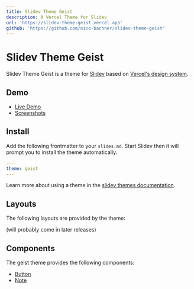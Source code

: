 ```yaml
---
title: Slidev Theme Geist
description: A Vercel Theme for Slidev
url: 'https://slidev-theme-geist.vercel.app'
github: 'https://github.com/nico-bachner/slidev-theme-geist'
---
```


# Slidev Theme Geist

Slidev Theme Geist is a theme for [Slidev](https://sli.dev) based on [Vercel's design system](https://vercel.com/design).

## Demo

-   [Live Demo](https://slidev-theme-geist.vercel.app)
-   [Screenshots](#screenshots)

## Install

Add the following frontmatter to your `slides.md`. Start Slidev then it will prompt you to install the theme automatically.

```yml
---
theme: geist
---
```

Learn more about using a theme in the [slidev themes documentation](https://sli.dev/themes/use).

## Layouts

The following layouts are provided by the theme:

(will probably come in later releases)

## Components

The geist theme provides the following components:

-   [Button](https://vercel.com/design/button)
-   [Note](https://vercel.com/design/note)
